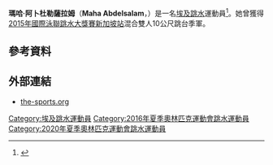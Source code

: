 {{Infobox sportsperson
| name           = 瑪哈·阿卜杜勒薩拉姆<br />''Maha Abdelsalam''
| image          = 
| caption        = 
| birth_name     = 
| fullname       =  
| nickname       = 
| nationality    = 
| residence      = 
| birth_date     = {{birth date and age|1998|6|8|df=yes}}
| birth_place    = 
| death_date     = 
| death_place    = 
| height         =
| weight         = 
| website        = 
| country        = {{EGY}}
| sport          = [[跳水|跳水]]
| event          = 
| olympics       = 
| show-medals    = yes
| medaltemplates = 
{{MedalSport|女子[[跳水|跳水]]}}
{{MedalCountry|{{EGY}}}}
}}
'''瑪哈·阿卜杜勒薩拉姆'''（'''Maha Abdelsalam'''，{{bd|1998年|6月8日|catIdx=Abdelsalam, Maha}}）是一名[[埃及|埃及]][[跳水|跳水]]運動員<ref>{{cite web |url=http://www.the-sports.org/maha-abdelsalam-gouda-diving-spf112666.html |title=Maha Abdelsalam |publisher=the-sports.org |date=2016-05-10 |accessdate=2016-05-10 |archive-date=2019-06-26 |archive-url=https://web.archive.org/web/20190626083401/https://www.the-sports.org/maha-abdelsalam-gouda-diving-spf112666.html |dead-url=no }}</ref>。她曾獲得[[2015年國際泳聯跳水大獎賽#新加坡站|2015年國際泳聯跳水大獎賽新加坡站]]混合雙人10公尺跳台季軍。

== 參考資料 ==
{{Reflist}}

== 外部連結 ==
* [http://www.the-sports.org/maha-abdelsalam-gouda-diving-spf112666.html the-sports.org] {{Wayback|url=http://www.the-sports.org/maha-abdelsalam-gouda-diving-spf112666.html |date=20190626083401 }}

{{DEFAULTSORT:Abdelsalam, Maha}}
[[Category:埃及跳水運動員|Category:埃及跳水運動員]]
[[Category:2016年夏季奧林匹克運動會跳水運動員|Category:2016年夏季奧林匹克運動會跳水運動員]]
[[Category:2020年夏季奧林匹克運動會跳水運動員|Category:2020年夏季奧林匹克運動會跳水運動員]]